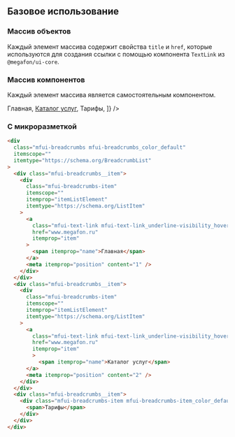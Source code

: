 
## Базовое использование

### Массив объектов
Каждый элемент массива содержит свойства `title` и `href`, которые используются для создания ссылки с помощью компонента `TextLink` из `@megafon/ui-core`.

<Playground>
    <Breadcrumbs items={[
        { title: 'Главная', href: 'www.megafon.ru' },
        { title: 'Каталог услуг', href: 'www.megafon.ru' },
        { title: 'Тарифы' },
    ]} />
</Playground>

### Массив компонентов
Каждый элемент массива является самостоятельным компонентом.

<Playground>
    <Breadcrumbs items={[
        <a href="www.megafon.ru">Главная</a>,
        <a href="www.megafon.ru">Каталог услуг</a>,
        <span>Тарифы</span>,
    ]} />
</Playground>

### C микроразметкой

<Playground>
    <Breadcrumbs hasMicrodata items={[
        { title: 'Главная', href: 'www.megafon.ru' },
        { title: 'Каталог услуг', href: 'www.megafon.ru' },
        { title: 'Тарифы' },
    ]} />
</Playground>

```HTML collapse=Итоговая верстка
<div
  class="mfui-breadcrumbs mfui-breadcrumbs_color_default"
  itemscope=""
  itemtype="https://schema.org/BreadcrumbList"
>
  <div class="mfui-breadcrumbs__item">
    <div
      class="mfui-breadcrumbs-item"
      itemscope=""
      itemprop="itemListElement"
      itemtype="https://schema.org/ListItem"
    >
      <a
        class="mfui-text-link mfui-text-link_underline-visibility_hover mfui-text-link_underline-style_solid mfui-text-link_color_default"
        href="www.megafon.ru"
        itemprop="item"
      >
        <span itemprop="name">Главная</span>
      </a>
      <meta itemprop="position" content="1" />
    </div>
  </div>
  <div class="mfui-breadcrumbs__item">
    <div
      class="mfui-breadcrumbs-item"
      itemscope=""
      itemprop="itemListElement"
      itemtype="https://schema.org/ListItem"
    >
      <a
        class="mfui-text-link mfui-text-link_underline-visibility_hover mfui-text-link_underline-style_solid mfui-text-link_color_default"
        href="www.megafon.ru"
        itemprop="item"
        >
          <span itemprop="name">Каталог услуг</span>
      </a>
      <meta itemprop="position" content="2" />
    </div>
  </div>
  <div class="mfui-breadcrumbs__item">
    <div class="mfui-breadcrumbs-item mfui-breadcrumbs-item_color_default">
      <span>Тарифы</span>
    </div>
  </div>
</div>
```
